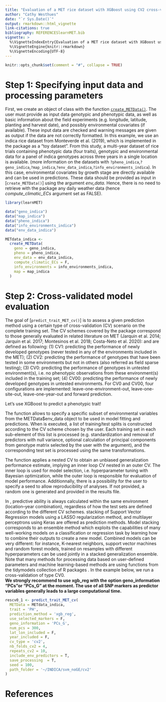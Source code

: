```yaml
---
title: "Evaluation of a MET rice dataset with XGBoost using CV2 cross-validation procedure"
author: "Cathy Westhues"
date: "`r Sys.Date()`"
output: rmarkdown::html_vignette
link-citations: true
bibliography: REFERENCESlearnMET.bib 
vignette: >
  %\VignetteIndexEntry{Evaluation of a MET rice dataset with XGBoost using CV2 cross-validation procedure}
  %\VignetteEngine{knitr::rmarkdown}
  %\VignetteEncoding{UTF-8}
---
```

  
```r
knitr::opts_chunk$set(comment = "#", collapse = TRUE)
```


# Step 1: Specifying input data and processing parameters
First, we create an object of class \code{METData} with the function [`create_METData()`](https://cathyjubin.github.io/learnMET/reference/create_METData.html).
The user must provide as input data genotypic and phenotypic data, as well as basic information about the field experiments (e.g. longitude, latitude, planting and harvest date), and possibly environmental covariates (if available). These input data are checked and warning messages are given as output if the data are not correctly formatted. \cr
In this example, we use an indica rice dataset from Monteverde et al. (2019), which is implemented in the package as a "toy dataset". 
From this study, a multi-year dataset of rice trials containing phenotypic data (four traits), genotypic and environmental data for a panel of indica genotypes across three years in a single location is available.
(more information on the datasets with `?pheno_indica`,`?geno_indica`,`?map_indica`,`?env_data_indica`,`?info_environments_indica`).\cr
In this case, environmental covariates by growth stage are directly available and can be used in predictions. These data should be provided as input in [`create_METData()`] using the argument *env_data*.
Hence, there is no need to retrieve with the package any daily weather data (hence *compute_climatic_ECs* argument set as FALSE).


```r
library(learnMET)

data("geno_indica")
data("map_indica")
data("pheno_indica")
data("info_environments_indica")
data("env_data_indica")

METdata_indica <-
  create_METData(
    geno = geno_indica,
    pheno = pheno_indica,
    env_data = env_data_indica,
    compute_climatic_ECs = F,
    info_environments = info_environments_indica,
    map = map_indica
  )

```

# Step 2: Cross-validated model evaluation

The goal of [`predict_trait_MET_cv()`] is to assess a given prediction method using a certain type of cross-validation (CV) scenario on the complete training set. The CV schemes covered by the package correspond to those generally evaluated in related literature on MET (Jarquin et al. 2014; Jarquin et al. 2017; Montesinos et al. 2018; Costa-Neto et al. 2020):
  and are defined as following: (1) CV1: predicting the performance of newly developed genotypes (never tested in any of the environments included in the MET); (2) CV2: predicting the performance of genotypes that have been tested in some environments but not in others (also referred as field sparse testing); (3) CV0: predicting the performance of genotypes in untested environment(s), i.e. no phenotypic observations from these environment(s) included in the training set; (4) CV00: predicting the performance of newly developed genotypes in untested environments. For CV0 and CV00, four configurations are implemented: leave-one-environment-out, leave-one-site-out, leave-one-year-out and forward prediction. 

Let's use XGBoost to predict a phenotypic trait!\cr

The function \textit{predict\_trait\_MET\_cv()} allows to specify a specific subset of environmental variables from the METData\$env\_data object to be used in model fitting and predictions.
When \textit{predict\_trait\_MET\_cv()} is executed, a list of training/test splits is constructed according to the CV scheme chosen by the user. Each training set in each sub-element of this list is processed (e.g. standardization and removal of predictors with null variance, optional calculation of principal components from genotype matrix selected by the user with the \textit{geno\_information} argument), and the corresponding test set is processed using the same transformations. 

The function applies a nested CV to obtain an unbiased generalization performance estimate, implying an inner loop CV nested in an outer CV. The inner loop is used for model selection, i.e. hyperparameter tuning with Bayesian optimization, while the outer loop is responsible for evaluation of model performance. Additionnally, there is a possibility for the user to specify a seed to allow reproducibility of analyses. If not provided, a random one is generated and provided in the results file.

In \textit{predict\_trait\_MET\_cv()}, predictive ability is always calculated within the same environment (location–year combination), regardless of how the test sets are defined according to the different CV schemes. 
 stacking of Support Vector Regression models using a LASSO regularization method, and multilayer perceptrons using Keras \citep{chollet2015keras} are offered as prediction methods. Model stacking corresponds to an ensemble method which exploits the capabilities of many well-working models on a classification or regression task by learning how to combine their outputs to create a new model. Combined models can be very different: for instance, K-nearest neighbors, support vector machines and random forest models, trained on resamples with different hyperparameters can be used jointly in a stacked generalization ensemble.
Note that many methods for processing data based on user-defined parameters and machine learning-based methods are using functions from the tidymodels collection of R packages \citep{tidymodels}.
In the example below, we run a cross-validation of type CV0.\
**We strongly recommend to use xgb_reg with the option geno_information "PCs"or "PCs_G" at the moment. The use of all SNP markers as predictor variables generally leads to a large computational time.**

```r
rescv0_1 <- predict_trait_MET_cv(
  METData = METdata_indica,
  trait = 'PH',
  prediction_method = 'xgb_reg',
  use_selected_markers = F,
  geno_information = 'PCs_G',
  num_pcs = 300,
  lat_lon_included = F,
  year_included = F,
  cv_type = 'cv2',
  nb_folds_cv2 = 4,
  repeats_cv2 = 10,
  include_env_predictors = T,
  save_processing  = T,
  seed = 100,
  path_folder = '~/INDICA/svm_noGE/cv2'
)
```

# References
